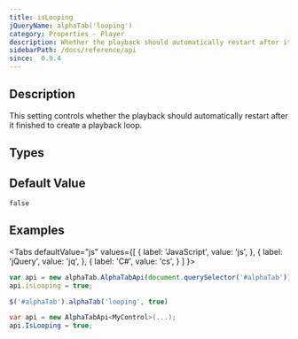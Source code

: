 ```yaml
---
title: isLooping
jQueryName: alphaTab('looping')
category: Properties - Player
description: Whether the playback should automatically restart after it finished
sidebarPath: /docs/reference/api
since:  0.9.4
---
```



## Description
This setting controls whether the playback should automatically restart after it finished to create a playback loop.

## Types

<TypeTable>
    <TypeRow type="all" name="bool" />
</TypeTable>

## Default Value

`false`

## Examples

<Tabs
  defaultValue="js"
  values={[
    { label: 'JavaScript', value: 'js', },
    { label: 'jQuery', value: 'jq', },
    { label: 'C#', value: 'cs', }
  ]
}>
<TabItem value="js">

```js
var api = new alphaTab.AlphaTabApi(document.querySelector('#alphaTab'));
api.isLooping = true;
```

</TabItem>
<TabItem value="jq">

```js
$('#alphaTab').alphaTab('looping', true)
```

</TabItem>
<TabItem value="cs">

```csharp
var api = new AlphaTabApi<MyControl>(...);
api.IsLooping = true;
```

</TabItem>
</Tabs>